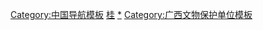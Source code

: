 {{Navbox
|name = 广西全国重点文物保护单位
|title = [[广西全国重点文物保护单位列表|广西壮族自治区境内的全国重点文物保护单位]]
|titlestyle =
|image =
|style = text-align:left;
|groupstyle = text-align:center;
|state = {{{state<includeonly>|collapsed</includeonly>}}}
| listclass = hlist
|group1 = [[南宁市]]
|list1 = 
* [[昆仑关战役旧址]]
* [[顶蛳山遗址]]
* [[智城城址]]
* [[伏波庙 (横县)|伏波庙]]
* [[南宁育才学校旧址]]
* [[娅怀洞遗址]]

|group2 = [[桂林市]]
|list2 = 
* [[靖江王府]]及[[靖江王陵|王陵]]
* [[甑皮岩遗址]]
* [[桂林石刻]]
* [[八路军桂林办事处旧址]]
* [[灵渠]]
* [[李宗仁故居]]（包括[[李宗仁官邸]]）
* [[秦城遗址]]
* [[江头村和长岗岭村古建筑群]]
* [[燕窝楼]]
* [[恭城古建筑群]]
* [[湘江战役旧址]]
* [[晓锦遗址]]
* [[湘山寺塔群与石刻]]
* [[永宁州城城墙]]
* [[百寿岩石刻]] 
* [[大岩遗址]]
* [[父子岩遗址]]
* [[桂林城墙|桂林静江府城墙]]
* [[乐湾村古建筑群]]
* [[广西省立艺术馆旧址]]

|group3 = [[柳州市]]
|list3 = 
* [[白莲洞遗址]]
* [[鲤鱼嘴遗址]]
* [[柳侯祠|柳侯祠碑刻]]
* [[胡志明旧居]]
* [[程阳永济桥]]
* [[岜团桥]]
* [[马胖鼓楼]]
* [[柳城巨猿洞]]
* [[和里三王宫]]
* [[柳州旧机场及城防工事群旧址]] 

|group4 = [[百色市]]
|list4 =  
* [[百谷和高岭坡遗址]]
* [[中国工农红军第七军、第八军军部旧址]]
* [[右江工农民主政府旧址]]
* [[感驮岩遗址]]
* [[布兵盆地洞穴遗址群]]
* [[那赖遗址]]
* [[西林岑氏家族建筑群]] 
* [[西林教案发生地]]
  
|group5 = [[梧州市]]
|list5 = 
* [[李济深故居]]
* [[太平天国永安活动旧址]]
* [[中山纪念堂 (梧州)|梧州中山纪念堂]]
* [[中和窑址]]
* [[梧州近代建筑群]] 
* [[梧州市中共广西早期革命活动旧址]]

|group6 = [[北海市]]
|list6 = * [[大士阁]]
* [[合浦汉墓群]]
* [[北海近代建筑]]
* [[大浪古城遗址]]
* [[草鞋村遗址]]
* [[惠爱桥]] 
|group7 = [[崇左市]]
|list7 = 
* [[花山岩画]]
* [[连城要塞遗址]]和[[友谊关]]
* [[越南共产党驻龙州秘密机关旧址]]  
* [[左江归龙斜塔]]
* [[法国驻龙州领事馆旧址]]
  
|group8 = [[钦州市]]
|list8 = * [[刘永福旧居|刘永福]]、[[冯子材故居|冯子材旧居]]建筑群
* [[越州故城遗址|越州故城]]
* [[大芦村古建筑群]]
|group9 = [[河池市]]
|list9 = * [[广西农民运动讲习所旧址]]
* [[红军标语楼 (河池)|红军标语楼]]
* [[凤腾山古墓群]]
* [[会仙山摩崖石刻]]
|group10 = [[玉林市]]
|list10 = 
* [[经略台真武阁]]
* [[容县近代建筑]]
* [[谢鲁山庄]]

|group11 = [[贺州市]]
|list11 = 
* [[临贺故城]]
* [[马殷庙]]
* [[富川瑶族风雨桥群]]
* [[贺州江氏客家围屋]]

|group12 = [[来宾市]]
|list12 =
* [[莫土司衙署]]
* [[文辉塔]]
* [[武宣刘氏庄园]]
* [[武宣郭氏庄园]]

|group13 = [[贵港市]]
|list13 = 
* [[金田起义地址]]
* [[中共广西省第一次代表大会旧址]]

|belowstyle= text-align:center
|below = 参见：'''[[广西壮族自治区文物保护单位]]'''{{中华人民共和国各省级行政区模板索引|全国重点文物保护单位|仅内地=yes|仅省名=yes}}
}}<noinclude>
[[Category:中国导航模板]]
[[Category:全国重点文物保护单位模板|桂]]
[[Category:广西全国重点文物保护单位|*]]
[[Category:广西文物保护单位模板]]
</noinclude>